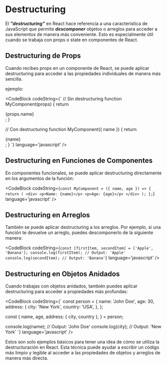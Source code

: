 
# Destructuring

El ***"destructuring"*** en React hace referencia a una característica de JavaScript que permite ***descomponer*** objetos o arreglos para acceder a sus elementos de manera más conveniente. Esto es especialmente útil cuando se trabaja con props o state en componentes de React.

## **Destructuring de Props**

Cuando recibes props en un componente de React, se puede aplicar destructuring para acceder a las propiedades individuales de manera más sencilla. 

ejemplo:

<CodeBlock
  codeString={`
  // Sin destructuring
  function MyComponent(props) {
    return <div>{props.name}</div>;
  }

  // Con destructuring
  function MyComponent({ name }) {
    return <div>{name}</div>;
  }
  `} 
  language='javascript'
/>

## **Destructuring en Funciones de Componentes**

En componentes funcionales, se puede aplicar destructuring directamente en los argumentos de la función:

<CodeBlock
  codeString={`
    const MyComponent = ({ name, age }) => {
      return (
        <div>
          <p>Name: {name}</p>
          <p>Age: {age}</p>
        </div>
      );
    };
  `} 
  language='javascript'
/>

## **Destructuring en Arreglos**

También se puede aplicar destructuring a los arreglos. Por ejemplo, si una función te devuelve un arreglo, puedes descomponerlo de la siguiente manera:

<CodeBlock
  codeString={`
  const [firstItem, secondItem] = ['Apple', 'Banana'];
  console.log(firstItem); // Output: 'Apple'
  console.log(secondItem); // Output: 'Banana'
  `} 
  language='javascript'
/>

## **Destructuring en Objetos Anidados**

Cuando trabajas con objetos anidados, también puedes aplicar destructuring para acceder a propiedades más profundas:

<CodeBlock
  codeString={`
    const person = {
      name: 'John Doe',
      age: 30,
      address: {
        city: 'New York',
        country: 'USA',
        },
    };

  const {
    name,
    age,
    address: { city, country },
  } = person;

  console.log(name); // Output: 'John Doe'
  console.log(city); // Output: 'New York'
  `} 
  language='javascript'
/>

Estos son solo ejemplos básicos para tener una idea de cómo se utiliza la destructuración en React. Esta técnica puede ayudar a escribir un código más limpio y legible al acceder a las propiedades de objetos y arreglos de manera más directa.